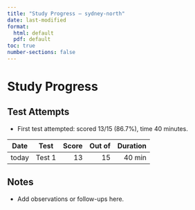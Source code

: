 ```yaml
---
title: "Study Progress — sydney-north"
date: last-modified
format:
  html: default
  pdf: default
toc: true
number-sections: false
---
```


# Study Progress

## Test Attempts

- First test attempted: scored 13/15 (86.7%), time 40 minutes.

| Date | Test | Score | Out of | Duration |
|---|---|---:|---:|---:|
| today | Test 1 | 13 | 15 | 40 min |

## Notes

- Add observations or follow-ups here.

